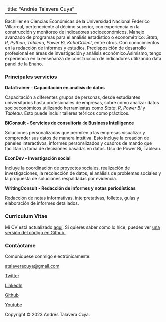 
---
  title: "Andrés Talavera Cuya"
---

Bachiller en Ciencias Económicas de la Universidad Nacional Federico Villarreal, perteneciente al décimo superior, con
experiencia en la construcción y monitoreo de indicadores socioeconómicos. Manejo avanzado de programas para el análisis estadístico o econométrico: _Stata, R, Python, Tableau, Power Bi, KoboCollect_, entre otros. Con conocimientos en la redacción de informes y estudios. Predisposición de desarrollo profesional en áreas de investigación y análisis
económico.Asimismo, tengo experiencia en la enseñanza de construcción de indicadores utilizando data panel de la Enaho.

### Principales servicios ### 


**DataTrainer - Capacitación en análisis de datos**

Capacitación a diferentes grupos de personas, desde estudiantes universitarios hasta profesionales de empresas, sobre cómo analizar datos socioeconómicos utilizando herramientas como _Stata_, _R_, _Power Bi_ y _Tableau_. Esto puede incluir talleres teóricos como prácticos. 


**BiConsult - Servicios de consultoría de Business Intelligence**\

Soluciones personalizadas que permiten a las empresas visualizar y comprender sus datos de manera intuitiva. Esto incluye la creación de paneles interactivos, informes personalizados y cuadros de mando que facilitan la toma de decisiones basadas en datos. Uso de Power Bi, Tableau. 

**EconDev - Investigación social ** 

Incluye la coordinación de proyectos sociales, realización de investigaciones, la recolección de datos, el análisis de problemas sociales y la propuesta de soluciones respaldadas por evidencia.

**WritingConsult - Redacción de informes y notas periodísticas** 

Redacción de notas informativas, interpretativas, folletos, guías y elaboración de informes detallados.

### Curriculum Vitae ### 

Mi CV está actualizado [aquí](TalaveraCV.pdf). Si quieres saber cómo lo hice, puedes ver [una versión del código en Github.](https://github.com/atalaveracuya/CV) 

### Contáctame ### 
Comuníquese conmigo electrónicamente:

<a href="mailto:atalaveracuya@gmail.com"><i class="fas fa-envelope icono-grande"></i> atalaveracuya@gmail.com</a>

<a href="https://twitter.com/atalaveracuya"><i class="fab fa-twitter"></i> Twitter</a>

<a href="https://www.linkedin.com/in/atalaveracuya"><i class="fab fa-linkedin icono-grande"></i> LinkedIn</a>

<a href="https://github.com/atalaveracuya"><i class="fab fa-github icono-grande"></i> Github</a>

<a href="https://www.youtube.com/@SocioMetrics"><i class="fab fa-youtube icono-grande"></i> Youtube</a>


<footer>
Copyright © 2023 Andrés Talavera Cuya. 
</footer>

